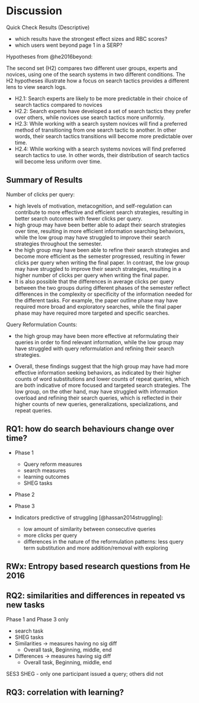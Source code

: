 # Discussion

Quick Check Results (Descriptive)

- which results have the strongest effect sizes and RBC scores?
- which users went beyond page 1 in a SERP?
<!-- - possible to track revisits across SES2a - SES2d? -->


Hypotheses from @he2016beyond:

The second set (H2) compares two different user groups, experts and novices, using one of the search systems in two different conditions. The H2 hypotheses illustrate how a focus on search tactics provides a different lens to view search logs.

- H2.1: Search experts are likely to be more predictable in their choice of search tactics compared to novices
- H2.2: Search experts have developed a set of search tactics they prefer over others, while novices use search tactics more uniformly.
- H2.3: While working with a search system novices will find a preferred method of transitioning from one search tactic to another. In other words, their search tactics transitions will become more predictable over time.
- H2.4: While working with a search systems novices will find preferred search tactics to use. In other words, their distribution of search tactics will become less uniform over time.


## Summary of Results


Number of clicks per query:

- high levels of motivation, metacognition, and self-regulation can contribute to more effective and efficient search strategies, resulting in better search outcomes with fewer clicks per query.
- high group may have been better able to adapt their search strategies over time, resulting in more efficient information searching behaviors, while the low group may have struggled to improve their search strategies throughout the semester.
- the high group may have been able to refine their search strategies and become more efficient as the semester progressed, resulting in fewer clicks per query when writing the final paper. In contrast, the low group may have struggled to improve their search strategies, resulting in a higher number of clicks per query when writing the final paper.
- It is also possible that the differences in average clicks per query between the two groups during different phases of the semester reflect differences in the complexity or specificity of the information needed for the different tasks. For example, the paper outline phase may have required more broad and exploratory searches, while the final paper phase may have required more targeted and specific searches.


Query Reformulation Counts:

- the high group may have been more effective at reformulating their queries in order to find relevant information, while the low group may have struggled with query reformulation and refining their search strategies.

- Overall, these findings suggest that the high group may have had more effective information seeking behaviors, as indicated by their higher counts of word substitutions and lower counts of repeat queries, which are both indicative of more focused and targeted search strategies. The low group, on the other hand, may have struggled with information overload and refining their search queries, which is reflected in their higher counts of new queries, generalizations, specializations, and repeat queries.





## RQ1: how do search behaviours change over time?





- Phase 1
  - Query reform measures
  - search measures
  - learning outcomes
  - SHEG tasks

- Phase 2
- Phase 3

- Indicators predictive of struggling [@hassan2014struggling]:
  - low amount of similarity between consecutive queries
  - more clicks per query
  - differences in the nature of the reformulation patterns: less query term substitution and more addition/removal with exploring



## RWx: Entropy based research questions from He 2016

## RQ2: similarities and differences in repeated vs new tasks

Phase 1 and Phase 3 only

- search task
- SHEG tasks
- Similarities -> measures having no sig diff
  - Overall task, Beginning, middle, end
- Differences -> measures having sig diff
  - Overall task, Beginning, middle, end

SES3 SHEG - only one participant issued a query; others did not

## RQ3: correlation with learning?



